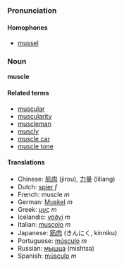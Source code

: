 ===Pronunciation===
====Homophones====
*[[mussel]]

===Noun===
'''muscle'''

====Related terms====
*[[muscular]]
*[[muscularity]]
*[[muscleman]]
*[[muscly]]
*[[muscle car]]
*[[muscle tone]]

====Translations====
*Chinese: [[肌肉]] (jirou), [[力量]] (liliang)
*Dutch: [[spier]] ''f''
*French: muscle ''m''
*German: [[Muskel]] ''m''
*Greek: [[μυς]] ''m''
*Icelandic: [[vöðvi]] ''m''
*Italian: [[muscolo]] ''m''
*Japanese: [[筋肉]] (きんにく, kinniku)
*Portuguese: [[músculo]] ''m''
*Russian: [[мышца]] (mishtsa)
*Spanish: [[músculo]] ''m''